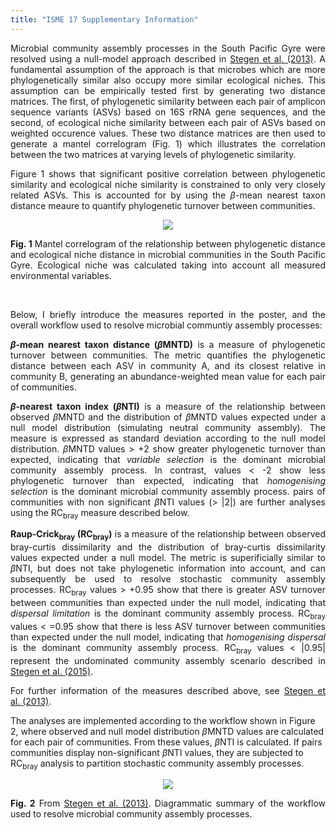 ```yaml
---
title: "ISME 17 Supplementary Information"
---
```


<p style="text-align:justify">
Microbial community assembly processes in the South Pacific Gyre were resolved using a null-model approach described in [Stegen et al. (2013)](https://www.nature.com/articles/ismej201393). A fundamental assumption of the approach is that microbes which are more phylogenetically similar also occupy more similar ecological niches. This assumption can be empirically tested first by generating two distance matrices. The first, of phylogenetic similarity between each pair of amplicon sequence variants (ASVs) based on 16S rRNA gene sequences, and the second, of ecological niche similarity between each pair of ASVs based on weighted occurence values. These two distance matrices are then used to generate a mantel correlogram (Fig. 1) which illustrates the correlation between the two matrices at varying levels of phylogenetic similarity. 
</p>

<p style="text-align:justify">
Figure 1 shows that significant positive correlation between phylogenetic similarity and ecological niche similarity is constrained to only very closely related ASVs. This is accounted for by using the $\beta$-mean nearest taxon distance meaure to quantify phylogenetic turnover between communities. 
</p>

<center>
<div style="width:400px; height=266px">
![](Correlogram.jpeg)
</div>
</center>

<p style="text-align:justify">
**Fig. 1** Mantel correlogram of the relationship between phylogenetic distance and ecological niche distance in microbial communities in the South Pacific Gyre. Ecological niche was calculated taking into account all measured environmental variables. 
</p>

<p>&nbsp;</p>

<p style="text-align:justify">
Below, I briefly introduce the measures reported in the poster, and the overall workflow used to resolve microbial communtiy assembly processes:
</p>

<p style="text-align:justify">
**$\beta$-mean nearest taxon distance ($\beta$MNTD)** is a measure of phylogenetic turnover between communities. The metric quantifies the phylogenetic distance between each ASV in community A, and its closest relative in community B, generating an abundance-weighted mean value for each pair of communities.  
</p>

<p style="text-align:justify">  
**$\beta$-nearest taxon index ($\beta$NTI)** is a measure of the relationship between observed $\beta$MNTD and the distribution of $\beta$MNTD values expected under a null model distribution (simulating neutral community assembly). The measure is expressed as standard deviation according to the null model distribution. $\beta$MNTD values > +2 show greater phylogenetic turnover than expected, indicating that *variable selection* is the dominant microbial community assembly process. In contrast, values < -2 show less phylogenetic turnover than expected, indicating that *homogenising selection* is the dominant microbial community assembly process. pairs of communities with non significant $\beta$NTI values (> |2|) are further analyses using the RC<sub>bray</sub> measure described below.
</p>

<p style="text-align:justify">
**Raup-Crick<sub>bray</sub> (RC<sub>bray</sub>)** is a measure of the relationship between observed bray-curtis dissimilarity and the distribution of bray-curtis dissimilarity values expected under a null model. The metric is superificially similar to $\beta$NTI, but does not take phylogenetic information into account, and can subsequently be used to resolve stochastic community assembly processes. RC<sub>bray</sub> values > +0.95 show that there is greater ASV turnover between communities than expected under the null model, indicating that *dispersal limitation* is the dominant community assembly process. RC<sub>bray</sub> values < =0.95 show that there is less ASV turnover between communities than expected under the null model, indicating that *homogenising dispersal* is the dominant community assembly process. RC<sub>bray</sub> values < |0.95| represent the undominated community assembly scenario described in [Stegen et al. (2015)](https://www.frontiersin.org/articles/10.3389/fmicb.2015.00370/full).   
</p>

<p style="text-align:justify">
For further information of the measures described above, see [Stegen et al. (2013)](https://www.nature.com/articles/ismej201393).   
</p>

<p style="text-align:justify">
The analyses are implemented according to the workflow shown in Figure 2, where observed and null model distribution $\beta$MNTD values are calculated for each pair of communities. From these values, $\beta$NTI is calculated. If pairs communities display non-significant $\beta$NTI values, they are subjected to RC<sub>bray</sub> analysis to partition stochastic community assembly processes.   


<center>
<div style="width:400px; height=266px">
![](isme_model.png)
</div>
</center>

<p style="text-align:justify">
    
**Fig. 2** From [Stegen et al. (2013)](https://www.nature.com/articles/ismej201393). Diagrammatic summary of the workflow used to resolve microbial community assembly processes. 
</p>

